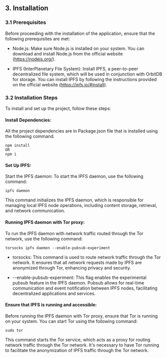 ## 3. Installation

### 3.1 Prerequisites
Before proceeding with the installation of the application, ensure that the following prerequisites are met:

- Node.js: Make sure Node.js is installed on your system. You can download and install Node.js from the official website (https://nodejs.org/).

- IPFS (InterPlanetary File System): Install IPFS, a peer-to-peer decentralized file system, which will be used in conjunction with OrbitDB for storage. You can install IPFS by following the instructions provided on the official website (https://ipfs.io/#install).

### 3.2 Installation Steps
To install and set up the project, follow these steps:

#### Install Dependencies:
All the project dependencies are in Package.json file that is installed using the following command.
```
npm install 
OR
npm i
```
#### Set Up IPFS:
Start the IPFS daemon:
To start the IPFS daemon, use the following command:
```
ipfs daemon
```
This command initializes the IPFS daemon, which is responsible for managing local IPFS node operations, including content storage, retrieval, and network communication.
#### Running IPFS daemon with Tor proxy:

To run the IPFS daemon with network traffic routed through the Tor network, use the following command:
```
torsocks ipfs daemon --enable-pubsub-experiment
```
- torsocks: This command is used to route network traffic through the Tor network. It ensures that all network requests made by IPFS are anonymized through Tor, enhancing privacy and security.

- --enable-pubsub-experiment: This flag enables the experimental pubsub feature in the IPFS daemon. Pubsub allows for real-time communication and event notification between IPFS nodes, facilitating decentralized applications and services.

#### Ensure that IPFS is running and accessible:

Before running the IPFS daemon with Tor proxy, ensure that Tor is running on your system. You can start Tor using the following command:
```
sudo tor
```
This command starts the Tor service, which acts as a proxy for routing network traffic through the Tor network. It's necessary to have Tor running to facilitate the anonymization of IPFS traffic through the Tor network.

